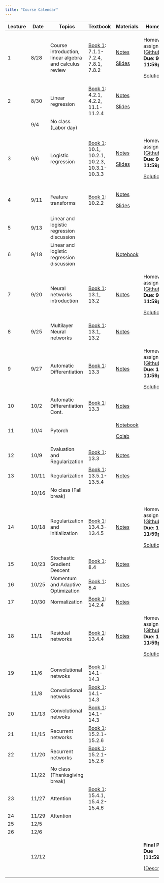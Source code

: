 ```yaml
---
title: "Course Calendar"
---
```


+---------+---------+---------------------------------------------------------+---------------------------------------------------------------------------------------------+---------------------------------------------------------------------------------------------------+-----------------------------------------------------------------------------------------------------------------------------+
| Lecture | Date    | Topics                                                  | Textbook                                                                                    | Materials                                                                                         | Homework                                                                                                                    |
+=========+=========+=========================================================+=============================================================================================+===================================================================================================+=============================================================================================================================+
| 1       | 8/28    | Course introduction, linear algebra and calculus review | [Book 1](https://probml.github.io/pml-book/book1.html): 7.1.1-7.2.4, 7.8.1, 7.8.2           | [Notes](../lecture1-background/notes.qmd)                                                         | Homework 1 assigned ([Github](https://github.com/orgs/CS152-Neural-Networks-Fall-2023/repositories)) **Due: 9/5 11:59pm**   |
|         |         |                                                         |                                                                                             |                                                                                                   |                                                                                                                             |
|         |         |                                                         |                                                                                             | [Slides](../lecture1-background/slides.qmd)                                                       | [Solutions](../assignments/homework1-background/solutions.html)                                                             |
+---------+---------+---------------------------------------------------------+---------------------------------------------------------------------------------------------+---------------------------------------------------------------------------------------------------+-----------------------------------------------------------------------------------------------------------------------------+
| 2       | 8/30    | Linear regression                                       | [Book 1](https://probml.github.io/pml-book/book1.html): 4.2.1, 4.2.2, 11.1-11.2.4           | [Notes](../lecture2-linear-regression/notes.qmd)                                                  |                                                                                                                             |
|         |         |                                                         |                                                                                             |                                                                                                   |                                                                                                                             |
|         |         |                                                         |                                                                                             | [Slides](../lecture2-linear-regression/slides.qmd)                                                |                                                                                                                             |
+---------+---------+---------------------------------------------------------+---------------------------------------------------------------------------------------------+---------------------------------------------------------------------------------------------------+-----------------------------------------------------------------------------------------------------------------------------+
|         | 9/4     | No class (Labor day)                                    |                                                                                             |                                                                                                   |                                                                                                                             |
+---------+---------+---------------------------------------------------------+---------------------------------------------------------------------------------------------+---------------------------------------------------------------------------------------------------+-----------------------------------------------------------------------------------------------------------------------------+
| 3       | 9/6     | Logistic regression                                     | [Book 1](https://probml.github.io/pml-book/book1.html): 10.1, 10.2.1, 10.2.3, 10.3.1-10.3.3 | [Notes](../lecture3-logistic-regression/notes.qmd)                                                | Homework 2 assigned ([Github](https://github.com/orgs/CS152-Neural-Networks-Fall-2023/repositories)) **Due: 9/12 11:59pm**  |
|         |         |                                                         |                                                                                             |                                                                                                   |                                                                                                                             |
|         |         |                                                         |                                                                                             | [Slides](../lecture3-logistic-regression/slides.qmd)                                              | [Solutions](../assignments/homework2-linear-regression/solutions.html)                                                      |
+---------+---------+---------------------------------------------------------+---------------------------------------------------------------------------------------------+---------------------------------------------------------------------------------------------------+-----------------------------------------------------------------------------------------------------------------------------+
| 4       | 9/11    | Feature transforms                                      | [Book 1](https://probml.github.io/pml-book/book1.html): 10.2.2                              | [Notes](../lecture4-feature-transforms/notes.qmd)                                                 |                                                                                                                             |
|         |         |                                                         |                                                                                             |                                                                                                   |                                                                                                                             |
|         |         |                                                         |                                                                                             | [Slides](../lecture4-feature-transforms/slides.html)                                              |                                                                                                                             |
+---------+---------+---------------------------------------------------------+---------------------------------------------------------------------------------------------+---------------------------------------------------------------------------------------------------+-----------------------------------------------------------------------------------------------------------------------------+
| 5       | 9/13    | Linear and logistic regression discussion               |                                                                                             |                                                                                                   |                                                                                                                             |
+---------+---------+---------------------------------------------------------+---------------------------------------------------------------------------------------------+---------------------------------------------------------------------------------------------------+-----------------------------------------------------------------------------------------------------------------------------+
| 6       | 9/18    | Linear and logistic regression discussion               |                                                                                             | [Notebook](https://colab.research.google.com/drive/1MlFAWYkgI58xjxTYWKJoSdU64xRObyaq?usp=sharing) |                                                                                                                             |
+---------+---------+---------------------------------------------------------+---------------------------------------------------------------------------------------------+---------------------------------------------------------------------------------------------------+-----------------------------------------------------------------------------------------------------------------------------+
| 7       | 9/20    | Neural networks introduction                            | [Book 1](https://probml.github.io/pml-book/book1.html): 13.1, 13.2                          | [Notes](../lecture5-neural-networks-intro/notes.qmd)                                              | Homework 3 assigned ([Github](https://github.com/orgs/CS152-Neural-Networks-Fall-2023/repositories)) **Due: 9/26 11:59pm**  |
|         |         |                                                         |                                                                                             |                                                                                                   |                                                                                                                             |
|         |         |                                                         |                                                                                             |                                                                                                   | [Solutions](../assignments/homework3-logistic-regression/solutions.html)                                                    |
+---------+---------+---------------------------------------------------------+---------------------------------------------------------------------------------------------+---------------------------------------------------------------------------------------------------+-----------------------------------------------------------------------------------------------------------------------------+
| 8       | 9/25    | Multilayer Neural networks                              | [Book 1](https://probml.github.io/pml-book/book1.html): 13.1, 13.2                          | [Notes](../lecture6-backpropagation/notes.qmd)                                                    |                                                                                                                             |
+---------+---------+---------------------------------------------------------+---------------------------------------------------------------------------------------------+---------------------------------------------------------------------------------------------------+-----------------------------------------------------------------------------------------------------------------------------+
| 9       | 9/27    | Automatic Differentiation                               | [Book 1](https://probml.github.io/pml-book/book1.html): 13.3                                | [Notes](../lecture6-backpropagation/notes.qmd)                                                    | Homework 4 assigned ([Github](https://github.com/orgs/CS152-Neural-Networks-Fall-2023/repositories)) **Due: 10/10 11:59pm** |
|         |         |                                                         |                                                                                             |                                                                                                   |                                                                                                                             |
|         |         |                                                         |                                                                                             |                                                                                                   | [Solutions](../assignments/homework4-backpropagation/solutions.html)                                                        |
+---------+---------+---------------------------------------------------------+---------------------------------------------------------------------------------------------+---------------------------------------------------------------------------------------------------+-----------------------------------------------------------------------------------------------------------------------------+
| 10      | 10/2    | Automatic Differentiation Cont.                         | [Book 1](https://probml.github.io/pml-book/book1.html): 13.3                                | [Notes](../lecture6-backpropagation/notes.qmd)                                                    |                                                                                                                             |
+---------+---------+---------------------------------------------------------+---------------------------------------------------------------------------------------------+---------------------------------------------------------------------------------------------------+-----------------------------------------------------------------------------------------------------------------------------+
| 11      | 10/4    | Pytorch                                                 |                                                                                             | [Notebook](../lecture7-pytorch/notebook.html)                                                     |                                                                                                                             |
|         |         |                                                         |                                                                                             |                                                                                                   |                                                                                                                             |
|         |         |                                                         |                                                                                             | [Colab](https://colab.research.google.com/drive/1hJoRYXlGT-nRE4LnA9LEjQcy-c2IEy0p?usp=sharing)    |                                                                                                                             |
+---------+---------+---------------------------------------------------------+---------------------------------------------------------------------------------------------+---------------------------------------------------------------------------------------------------+-----------------------------------------------------------------------------------------------------------------------------+
| 12      | 10/9    | Evaluation and Regularization                           | [Book 1](https://probml.github.io/pml-book/book1.html): 13.3                                | [Notes](../lecture8-optimization/notes.qmd)                                                       |                                                                                                                             |
+---------+---------+---------------------------------------------------------+---------------------------------------------------------------------------------------------+---------------------------------------------------------------------------------------------------+-----------------------------------------------------------------------------------------------------------------------------+
| 13      | 10/11   | Regularization                                          | [Book 1](https://probml.github.io/pml-book/book1.html): 13.5.1-13.5.4                       | [Notes](../lecture8-optimization/notes.qmd)                                                       |                                                                                                                             |
+---------+---------+---------------------------------------------------------+---------------------------------------------------------------------------------------------+---------------------------------------------------------------------------------------------------+-----------------------------------------------------------------------------------------------------------------------------+
|         | 10/16   | No class (Fall break)                                   |                                                                                             |                                                                                                   |                                                                                                                             |
+---------+---------+---------------------------------------------------------+---------------------------------------------------------------------------------------------+---------------------------------------------------------------------------------------------------+-----------------------------------------------------------------------------------------------------------------------------+
| 14      | 10/18   | Regularization and initialization                       | [Book 1](https://probml.github.io/pml-book/book1.html): 13.4.3-13.4.5                       | [Notes](../lecture9-optimization/notes.qmd)                                                       | Homework 5 assigned ([Github](https://github.com/orgs/CS152-Neural-Networks-Fall-2023/repositories)) **Due: 10/31 11:59pm** |
|         |         |                                                         |                                                                                             |                                                                                                   |                                                                                                                             |
|         |         |                                                         |                                                                                             |                                                                                                   | [Solutions](../assignments/homework5-pytorch/solutions.html)                                                                |
+---------+---------+---------------------------------------------------------+---------------------------------------------------------------------------------------------+---------------------------------------------------------------------------------------------------+-----------------------------------------------------------------------------------------------------------------------------+
| 15      | 10/23   | Stochastic Gradient Descent                             | [Book 1](https://probml.github.io/pml-book/book1.html): 8.4                                 | [Notes](../lecture9-optimization/notes.qmd)                                                       |                                                                                                                             |
+---------+---------+---------------------------------------------------------+---------------------------------------------------------------------------------------------+---------------------------------------------------------------------------------------------------+-----------------------------------------------------------------------------------------------------------------------------+
| 16      | 10/25   | Momentum and Adaptive Optimization                      | [Book 1](https://probml.github.io/pml-book/book1.html): 8.4                                 | [Notes](../lecture9-optimization/notes.qmd)                                                       |                                                                                                                             |
+---------+---------+---------------------------------------------------------+---------------------------------------------------------------------------------------------+---------------------------------------------------------------------------------------------------+-----------------------------------------------------------------------------------------------------------------------------+
| 17      | 10/30   | Normalization                                           | [Book 1](https://probml.github.io/pml-book/book1.html): 14.2.4                              | [Notes](../lecture10-normalization/normalization.pdf)                                             |                                                                                                                             |
+---------+---------+---------------------------------------------------------+---------------------------------------------------------------------------------------------+---------------------------------------------------------------------------------------------------+-----------------------------------------------------------------------------------------------------------------------------+
| 18      | 11/1    | Residual networks                                       | [Book 1](https://probml.github.io/pml-book/book1.html): 13.4.4                              | [Notes](../lecture11-residual-networks/resnets.pdf)                                               | Homework 6 assigned ([Github](https://github.com/orgs/CS152-Neural-Networks-Fall-2023/repositories)) **Due: 11/9 11:59pm**  |
|         |         |                                                         |                                                                                             |                                                                                                   |                                                                                                                             |
|         |         |                                                         |                                                                                             |                                                                                                   | [Solutions](../assignments/homework6-resnets/solutions.html)                                                                |
+---------+---------+---------------------------------------------------------+---------------------------------------------------------------------------------------------+---------------------------------------------------------------------------------------------------+-----------------------------------------------------------------------------------------------------------------------------+
| 19      | 11/6    | Convolutional netwoks                                   | [Book 1](https://probml.github.io/pml-book/book1.html): 14.1-14.3                           |                                                                                                   |                                                                                                                             |
+---------+---------+---------------------------------------------------------+---------------------------------------------------------------------------------------------+---------------------------------------------------------------------------------------------------+-----------------------------------------------------------------------------------------------------------------------------+
|         | 11/8    | Convolutional netwoks                                   | [Book 1](https://probml.github.io/pml-book/book1.html): 14.1-14.3                           |                                                                                                   |                                                                                                                             |
+---------+---------+---------------------------------------------------------+---------------------------------------------------------------------------------------------+---------------------------------------------------------------------------------------------------+-----------------------------------------------------------------------------------------------------------------------------+
| 20      | 11/13   | Convolutional netwoks                                   | [Book 1](https://probml.github.io/pml-book/book1.html): 14.1-14.3                           |                                                                                                   |                                                                                                                             |
+---------+---------+---------------------------------------------------------+---------------------------------------------------------------------------------------------+---------------------------------------------------------------------------------------------------+-----------------------------------------------------------------------------------------------------------------------------+
| 21      | 11/15   | Recurrent networks                                      | [Book 1](https://probml.github.io/pml-book/book1.html): 15.2.1-15.2.6                       |                                                                                                   |                                                                                                                             |
+---------+---------+---------------------------------------------------------+---------------------------------------------------------------------------------------------+---------------------------------------------------------------------------------------------------+-----------------------------------------------------------------------------------------------------------------------------+
| 22      | 11/20   | Recurrent networks                                      | [Book 1](https://probml.github.io/pml-book/book1.html): 15.2.1-15.2.6                       |                                                                                                   |                                                                                                                             |
+---------+---------+---------------------------------------------------------+---------------------------------------------------------------------------------------------+---------------------------------------------------------------------------------------------------+-----------------------------------------------------------------------------------------------------------------------------+
|         | 11/22   | No class (Thanksgiving break)                           |                                                                                             |                                                                                                   |                                                                                                                             |
+---------+---------+---------------------------------------------------------+---------------------------------------------------------------------------------------------+---------------------------------------------------------------------------------------------------+-----------------------------------------------------------------------------------------------------------------------------+
| 23      | 11/27   | Attention                                               | [Book 1](https://probml.github.io/pml-book/book1.html): 15.4.1, 15.4.2-15.4.6               |                                                                                                   |                                                                                                                             |
+---------+---------+---------------------------------------------------------+---------------------------------------------------------------------------------------------+---------------------------------------------------------------------------------------------------+-----------------------------------------------------------------------------------------------------------------------------+
| 24      | 11/29   | Attention                                               |                                                                                             |                                                                                                   |                                                                                                                             |
+---------+---------+---------------------------------------------------------+---------------------------------------------------------------------------------------------+---------------------------------------------------------------------------------------------------+-----------------------------------------------------------------------------------------------------------------------------+
| 25      | 12/5    |                                                         |                                                                                             |                                                                                                   |                                                                                                                             |
+---------+---------+---------------------------------------------------------+---------------------------------------------------------------------------------------------+---------------------------------------------------------------------------------------------------+-----------------------------------------------------------------------------------------------------------------------------+
| 26      | 12/6    |                                                         |                                                                                             |                                                                                                   |                                                                                                                             |
+---------+---------+---------------------------------------------------------+---------------------------------------------------------------------------------------------+---------------------------------------------------------------------------------------------------+-----------------------------------------------------------------------------------------------------------------------------+
|         | 12/12   |                                                         |                                                                                             |                                                                                                   | **Final Project Due (11:59pm)**                                                                                             |
|         |         |                                                         |                                                                                             |                                                                                                   |                                                                                                                             |
|         |         |                                                         |                                                                                             |                                                                                                   | ([Description](../assignments/final-project/outline.qmd))                                                                   |
+---------+---------+---------------------------------------------------------+---------------------------------------------------------------------------------------------+---------------------------------------------------------------------------------------------------+-----------------------------------------------------------------------------------------------------------------------------+